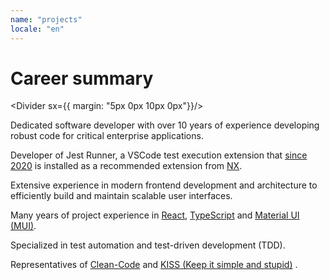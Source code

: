 ```yaml
---
name: "projects"
locale: "en"
---
```



# Career summary

<Divider sx={{ margin: "5px 0px 10px 0px"}}/>

Dedicated software developer with over 10 years of experience developing robust code for critical enterprise applications.

Developer of <Link href="#openSource" underline="none">Jest Runner</Link>, a VSCode test execution extension that [since 2020](https://github.com/nrwl/nx/issues/3868) is installed as a recommended extension from [NX](https://nx.dev/).

Extensive experience in modern frontend development and architecture to efficiently build and maintain scalable user interfaces.

Many years of project experience in [React](https://react.dev/), [TypeScript](https://www.typescriptlang.org/) and [Material UI (MUI)](https://mui.com/).

Specialized in test automation and test-driven development (TDD).

Representatives of [Clean-Code](https://www.youtube.com/watch?v=UjhX2sVf0eg) and [KISS (Keep it simple and stupid)](https://wiki.archlinux.de/title/KISS-Prinzip) .